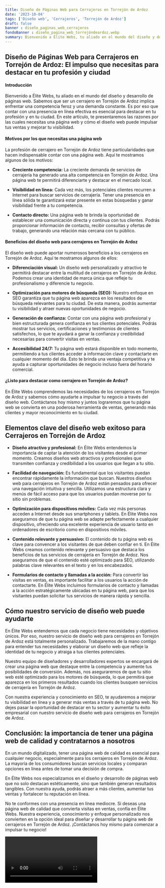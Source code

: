 ```yaml
---
title: Diseño de Páginas Web para Cerrajeros en Torrejón de Ardoz
date: '2023-10-04'
tags: ['Diseño web', 'Cerrajeros', 'Torrejón de Ardoz']
draft: false
banner : diseño_paginas_web_cerrajeros
fondoBanner : diseño_pagina_web_torrejóndeardoz.webp
summary: Bienvenido a Élite Webs, tu aliado en el mundo del diseño y desarrollo de páginas web. Sabemos que ser un cerrajero en Torrejón de Ardoz implica enfrentar una competencia feroz y una demanda constante. Es por eso que contar con una presencia en línea efectiva es esencial para destacar en tu profesión y en tu ciudad. En este artículo, te presentaremos las razones por las cuales necesitas una página web y cómo el diseño web puede impulsar tus ventas y mejorar tu visibilidad.
---
```


## **Diseño de Páginas Web para Cerrajeros en Torrejón de Ardoz: El impulso que necesitas para destacar en tu profesión y ciudad**

#### Introducción

Bienvenido a Élite Webs, tu aliado en el mundo del diseño y desarrollo de páginas web. Sabemos que ser un cerrajero en Torrejón de Ardoz implica enfrentar una competencia feroz y una demanda constante. Es por eso que contar con una presencia en línea efectiva es esencial para destacar en tu profesión y en tu ciudad. En este artículo, te presentaremos las razones por las cuales necesitas una página web y cómo el diseño web puede impulsar tus ventas y mejorar tu visibilidad.

#### Motivos por los que necesitas una página web

La profesión de cerrajero en Torrejón de Ardoz tiene particularidades que hacen indispensable contar con una página web. Aquí te mostramos algunos de los motivos:

- **Creciente competencia:** La creciente demanda de servicios de cerrajería ha generado una alta competencia en Torrejón de Ardoz. Una página web te permitirá diferenciarte y destacar en el mercado local.

- **Visibilidad en línea:** Cada vez más, los potenciales clientes recurren a Internet para buscar servicios de cerrajería. Tener una presencia en línea sólida te garantizará estar presente en estas búsquedas y ganar visibilidad frente a tu competencia.

- **Contacto directo:** Una página web te brinda la oportunidad de establecer una comunicación directa y continua con tus clientes. Podrás proporcionar información de contacto, recibir consultas y ofertas de trabajo, generando una relación más cercana con tu público.

#### Beneficios del diseño web para cerrajeros en Torrejón de Ardoz

El diseño web puede aportar numerosos beneficios a los cerrajeros en Torrejón de Ardoz. Aquí te mostramos algunos de ellos:

- **Diferenciación visual:** Un diseño web personalizado y atractivo te permitirá destacar entre la multitud de cerrajeros en Torrejón de Ardoz. Podemos crear una identidad de marca única que refleje tu profesionalismo y diferencie tu negocio.

- **Optimización para motores de búsqueda (SEO):** Nuestro enfoque en SEO garantiza que tu página web aparezca en los resultados de búsqueda relevantes para tu ciudad. De esta manera, podrás aumentar tu visibilidad y atraer nuevas oportunidades de negocio.

- **Generación de confianza:** Contar con una página web profesional y bien estructurada genera confianza en tus clientes potenciales. Podrás mostrar tus servicios, certificaciones y testimonios de clientes satisfechos, lo que te ayudará a ganar la confianza y credibilidad necesarias para convertir visitas en ventas.

- **Accesibilidad 24/7:** Tu página web estará disponible en todo momento, permitiendo a tus clientes acceder a información clave y contactarte en cualquier momento del día. Esto te brinda una ventaja competitiva y te ayuda a capturar oportunidades de negocio incluso fuera del horario comercial.

#### ¿Listo para destacar como cerrajero en Torrejón de Ardoz?

En Élite Webs comprendemos las necesidades de los cerrajeros en Torrejón de Ardoz y sabemos cómo ayudarte a impulsar tu negocio a través del diseño web. Contáctanos hoy mismo y juntos lograremos que tu página web se convierta en una poderosa herramienta de ventas, generando más clientes y mayor reconocimiento en tu ciudad.

<GifSeo />

<Cta />

## Elementos clave del diseño web exitoso para Cerrajeros en Torrejón de Ardoz

- **Diseño atractivo y profesional:** En Élite Webs entendemos la importancia de captar la atención de los visitantes desde el primer momento. Creamos diseños web atractivos y profesionales que transmiten confianza y credibilidad a los usuarios que llegan a tu sitio.

- **Facilidad de navegación:** Es fundamental que los visitantes puedan encontrar rápidamente la información que buscan. Nuestros diseños web para cerrajeros en Torrejón de Ardoz están pensados para ofrecer una navegación intuitiva y sencilla. Utilizamos una estructura clara y menús de fácil acceso para que los usuarios puedan moverse por tu sitio sin problemas.

- **Optimización para dispositivos móviles:** Cada vez más personas acceden a Internet desde sus smartphones y tablets. En Élite Webs nos aseguramos de que tu página web se adapte perfectamente a cualquier dispositivo, ofreciendo una excelente experiencia de usuario tanto en ordenadores de escritorio como en dispositivos móviles.

- **Contenido relevante y persuasivo:** El contenido de tu página web es clave para convencer a los visitantes de que deben confiar en ti. En Élite Webs creamos contenido relevante y persuasivo que destaca los beneficios de tus servicios de cerrajería en Torrejón de Ardoz. Nos aseguramos de que el contenido esté optimizado para SEO, utilizando palabras clave relevantes en el texto y en los encabezados.

- **Formularios de contacto y llamadas a la acción:** Para convertir las visitas en ventas, es importante facilitar a los usuarios la acción de contactarte. En Élite Webs incluimos formularios de contacto y llamadas a la acción estratégicamente ubicadas en tu página web, para que los visitantes puedan solicitar tus servicios de manera rápida y sencilla.

## Cómo nuestro servicio de diseño web puede ayudarte

En Élite Webs entendemos que cada negocio tiene necesidades y objetivos únicos. Por eso, nuestro servicio de diseño web para cerrajeros en Torrejón de Ardoz está totalmente personalizado. Trabajaremos de la mano contigo para entender tus necesidades y elaborar un diseño web que refleje la identidad de tu negocio y atraiga a tus clientes potenciales.

Nuestro equipo de diseñadores y desarrolladores expertos se encargará de crear una página web que destaque entre la competencia y aumente tus posibilidades de conversión. Además, nos aseguraremos de que tu sitio web esté optimizado para los motores de búsqueda, lo que permitirá que aparezca en los primeros resultados cuando los clientes busquen servicios de cerrajería en Torrejón de Ardoz.

Con nuestra experiencia y conocimiento en SEO, te ayudaremos a mejorar tu visibilidad en línea y a generar más ventas a través de tu página web. No dejes pasar la oportunidad de destacar en tu sector y aumentar tu éxito empresarial con nuestro servicio de diseño web para cerrajeros en Torrejón de Ardoz.

## Conclusión: la importancia de tener una página web de calidad y contratarnos a nosotros

En un mundo digitalizado, tener una página web de calidad es esencial para cualquier negocio, especialmente para los cerrajeros en Torrejón de Ardoz. La mayoría de los consumidores buscan servicios locales y comparan opciones en línea antes de tomar una decisión de compra.

En Élite Webs nos especializamos en el diseño y desarrollo de páginas web que no solo destacan estéticamente, sino que también generan resultados tangibles. Con nuestra ayuda, podrás atraer a más clientes, aumentar tus ventas y fortalecer tu reputación en línea.

No te conformes con una presencia en línea mediocre. Si deseas una página web de calidad que convierta visitas en ventas, confía en Élite Webs. Nuestra experiencia, conocimiento y enfoque personalizado nos convierten en la opción ideal para diseñar y desarrollar tu página web de cerrajeros en Torrejón de Ardoz. ¡Contáctanos hoy mismo para comenzar a impulsar tu negocio!

<Video />

<CtaBot job='Cerrajeros' city='Torrejón de Ardoz'/>

<Gmaps query='Torrejón de Ardoz+españa+maps' />